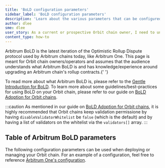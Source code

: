 ```yaml
---
title: 'BoLD configuration parameters'
sidebar_label: 'BoLD configuration parameters'
description: 'Learn about the various parameters that can be configured for Arbitrum BoLD'
author: dlee
sme: dlee
user_story: As a current or prospective Orbit chain owner, I need to understand the various configuration parameters with Arbitrum BoLD
content_type: how-to
---
```


<a data-quicklook-from="bold">Arbitrum BoLD</a> is the latest iteration of the Optimistic Rollup Dispute
protocol used by Arbitrum chains today, like Arbitrum One. This page is meant for Orbit chain owners/operators
and assumes that the audience understands what Arbitrum BoLD is and has knowledge/experience around upgrading
an Arbitrum chain's rollup contracts.{' '}

To read more about what Arbitrum BoLD is, please refer to the [Gentle Introduction for BoLD](../../../how-arbitrum-works/bold/gentle-introduction.mdx). To learn more about some guidelines/best-practices for using BoLD on your Orbit chain, please refer to our guide on [BoLD Adoption for Orbit chains](../../bold-adoption-for-orbit-chains.mdx).

:::caution
As mentioned in our guide on [BoLD Adoption for Orbit chains](../../bold-adoption-for-orbit-chains.mdx), it is highly recommended that Orbit chains keep validation permissione by having `disableValidatorWhitelist` be `false` (which is the default) and by having a list of validators on the whitelist via the `validators[]` array.
:::

## Table of Arbitrum BoLD parameters

The following configuration parameters can be used when deploying or managing your Orbit chain. For an example of a configuration, feel free to reference [Arbitrum One's configuration](https://github.com/OffchainLabs/nitro-contracts/blob/main/scripts/files/configs/arb1.ts).


<OptionalOrbitCompatibleCLIFlagsPartial />
